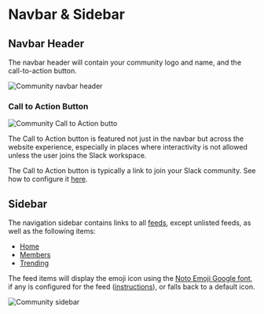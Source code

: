 # Navbar & Sidebar

## Navbar Header

The navbar header will contain your community logo and name, and the call-to-action button.

![Community navbar header](/tightknit-site/navbar.png)

### Call to Action Button

![Community Call to Action butto](/tightknit-site/CTAButton.png)

The Call to Action button is featured not just in the navbar but across the website experience, especially in places where interactivity is not allowed unless the user joins the Slack workspace.

The Call to Action button is typically a link to join your Slack community. See how to configure it [here](../slack-administration/site-settings#site-settings).

## Sidebar

The navigation sidebar contains links to all [feeds](./feed), except unlisted feeds, as well as the following items:

- [Home](./home)
- [Members](./leaderboard-and-directory)
- [Trending](./trending)

The feed items will display the emoji icon using the [Noto Emoji Google font](https://fonts.google.com/noto/specimen/Noto+Emoji), if any is configured for the feed ([instructions](../slack-administration/feed-settings.mdx#edit-feed)), or falls back to a default icon.

![Community sidebar](/tightknit-site/sidebar.png)
